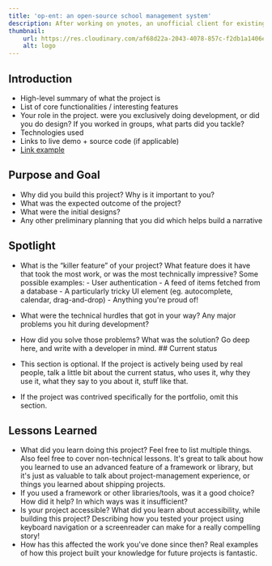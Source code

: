```yaml
---
title: 'op-ent: an open-source school management system'
description: After working on ynotes, an unofficial client for existing ENTs (French school management systems), it was finally time to create my own... but open-source!
thumbnail:
    url: https://res.cloudinary.com/af68d22a-2043-4078-857c-f2db1a1406ec/image/upload/c_scale,q_80/v1636657520/Portfolio/global/og_ekzloe.jpg
    alt: logo
---
```


## Introduction

-   High-level summary of what the project is
-   List of core functionalities / interesting features
-   Your role in the project. were you exclusively doing development, or did you do design? If you worked in groups, what parts did you tackle?
-   Technologies used
-   Links to live demo + source code (if applicable)
-   [Link example](/)

## Purpose and Goal

-   Why did you build this project? Why is it important to you?
-   What was the expected outcome of the project?
-   What were the initial designs?
-   Any other preliminary planning that you did which helps build a narrative

## Spotlight

-   What is the “killer feature” of your project? What feature does it have that took the most work, or was the most technically impressive? Some possible examples: - User authentication - A feed of items fetched from a database - A particularly tricky UI element (eg. autocomplete, calendar, drag-and-drop) - Anything you're proud of!
-   What were the technical hurdles that got in your way? Any major problems you hit during development?
-   How did you solve those problems? What was the solution? Go deep here, and write with a developer in mind. ## Current status

-   This section is optional. If the project is actively being used by real people, talk a little bit about the current status, who uses it, why they use it, what they say to you about it, stuff like that.
-   If the project was contrived specifically for the portfolio, omit this section.

## Lessons Learned

-   What did you learn doing this project? Feel free to list multiple things. Also feel free to cover non-technical lessons. It's great to talk about how you learned to use an advanced feature of a framework or library, but it's just as valuable to talk about project-management experience, or things you learned about shipping projects.
-   If you used a framework or other libraries/tools, was it a good choice? How did it help? In which ways was it insufficient?
-   Is your project accessible? What did you learn about accessibility, while building this project? Describing how you tested your project using keyboard navigation or a screenreader can make for a really compelling story!
-   How has this affected the work you've done since then? Real examples of how this project built your knowledge for future projects is fantastic.
